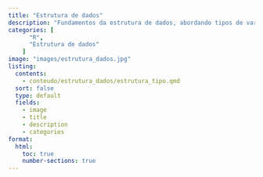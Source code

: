 ```yaml
---
title: "Estrutura de dados"
description: "Fundamentos da estrutura de dados, abordando tipos de variáveis e níveis de mensuração."
categories: [
      "R",
      "Estrutura de dados"
    ]
image: "images/estrutura_dados.jpg"
listing:
  contents: 
    - conteudo/estrutura_dados/estrutura_tipo.qmd
  sort: false
  type: default
  fields: 
    - image
    - title
    - description
    - categories  
format:
  html:
    toc: true
    number-sections: true
---
```




